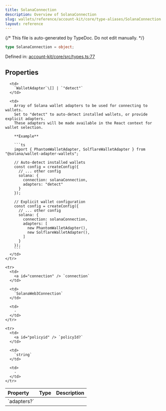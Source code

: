 ```yaml
---
title: SolanaConnection
description: Overview of SolanaConnection
slug: wallets/reference/account-kit/core/type-aliases/SolanaConnection
layout: reference
---
```


{/* This file is auto-generated by TypeDoc. Do not edit manually. */}

```ts
type SolanaConnection = object;
```

Defined in: [account-kit/core/src/types.ts:77](https://github.com/alchemyplatform/aa-sdk/blob/dc58c113ff1eeb06d4b3f76c505cbbaad47db8fc/account-kit/core/src/types.ts#L77)

## Properties

<table>
  <thead>
    <tr>
      <th align="left">Property</th>
      <th align="left">Type</th>
      <th align="left">Description</th>
    </tr>
  </thead>

  <tbody>
    <tr>
      <td>
        <a id="adapters" /> `adapters?`
      </td>

      <td>
        `WalletAdapter`\[] | `"detect"`
      </td>

      <td>
        Array of Solana wallet adapters to be used for connecting to wallets.
        Set to "detect" to auto-detect installed wallets, or provide explicit adapters.
        These adapters will be made available in the React context for wallet selection.

        **Example**

        ```ts
        import { PhantomWalletAdapter, SolflareWalletAdapter } from "@solana/wallet-adapter-wallets";

        // Auto-detect installed wallets
        const config = createConfig({
          // ... other config
          solana: {
            connection: solanaConnection,
            adapters: "detect"
          }
        });

        // Explicit wallet configuration
        const config = createConfig({
          // ... other config
          solana: {
            connection: solanaConnection,
            adapters: [
              new PhantomWalletAdapter(),
              new SolflareWalletAdapter(),
            ]
          }
        });
        ```
      </td>
    </tr>

    <tr>
      <td>
        <a id="connection" /> `connection`
      </td>

      <td>
        `SolanaWeb3Connection`
      </td>

      <td>
        ‐
      </td>
    </tr>

    <tr>
      <td>
        <a id="policyid" /> `policyId?`
      </td>

      <td>
        `string`
      </td>

      <td>
        ‐
      </td>
    </tr>

  </tbody>
</table>
